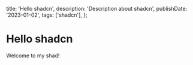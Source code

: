   title: 'Hello shadcn',
  description: 'Description about shadcn',
  publishDate: '2023-01-02',
  tags: ['shadcn'],
};

# Hello shadcn

Welcome to my shad!
